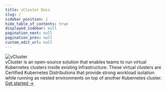 ```yaml
---
title: vCluster Docs
slug: /
sidebar_position: 1
hide_table_of_contents: true
displayed_sidebar: null
pagination_next: null
pagination_prev: null
custom_edit_url: null
---
```



<div className="intro-card">
  <div style={{marginBottom: '1.5rem', display: 'flex', alignItems: 'center'}}>
    <img src="/docs/media/rebranding/vCluster_horizontal-orange.svg" alt="vCluster" style={{height: '40px'}} />
  </div>
  <div style={{fontSize: '1.1rem', lineHeight: '1.6', marginBottom: '1.5rem'}}>
    vCluster is an open-source solution that enables teams to run virtual Kubernetes clusters inside existing infrastructure. These virtual clusters are Certified Kubernetes Distributions that provide strong workload isolation while running as nested environments on top of another Kubernetes cluster.
  </div>
  <a href="/docs/vcluster/" className="button button--primary" style={{textDecoration: 'none', padding: '0.75rem 1.25rem', fontSize: '1.05rem'}}>Get started →</a>
</div>

<style dangerouslySetInnerHTML={{__html: `
  .intro-card {
    border: 1px solid #d9d9d9 !important;
    border-radius: 8px !important;
    padding: 2rem !important;
    margin-bottom: 3rem !important;
  }
  .feature-card {
    border: 1px solid var(--ifm-color-emphasis-300);
    transition: all 0.2s ease;
    display: block;
    text-decoration: none !important;
    color: inherit !important;
  }
  .feature-card:hover {
    transform: translateY(-3px);
    box-shadow: 0 4px 12px rgba(0, 0, 0, 0.15);
    border-color: var(--ifm-color-primary);
    text-decoration: none !important;
    color: inherit !important;
  }
`}} />

<div style={{marginBottom: '3rem'}}>
  <div style={{marginBottom: '2.5rem', borderLeft: '4px solid #ff5733', paddingLeft: '1.5rem'}}>
    <div style={{marginBottom: '1.5rem'}}>
      <h2 style={{display: 'inline', marginRight: '1rem'}}>vCluster</h2>
      <span style={{fontSize: '1.05rem', color: 'var(--ifm-color-content-secondary)'}}>
        Creates and manages virtual Kubernetes clusters inside a host Kubernetes cluster.
      </span>
    </div>
    <div style={{display: 'grid', gridTemplateColumns: 'repeat(auto-fit, minmax(280px, 1fr))', gap: '1.25rem'}}>
      <Link to="/vcluster/introduction/what-are-virtual-clusters" className="card feature-card" style={{padding: '0.75rem 1rem'}}>
        <h3 style={{margin: 0, fontSize: '1.1rem'}}>What is vCluster</h3>
        <p style={{margin: '0.25rem 0 0 0', fontSize: '0.9rem', color: 'var(--ifm-color-content-secondary)'}}>Learn about virtual clusters and their benefits.</p>
      </Link>
      <Link to="/docs/vcluster/configure/what-is-vcluster-yaml" className="card feature-card" style={{padding: '0.75rem 1rem'}}>
        <h3 style={{margin: 0, fontSize: '1.1rem'}}>Configure</h3>
        <p style={{margin: '0.25rem 0 0 0', fontSize: '0.9rem', color: 'var(--ifm-color-content-secondary)'}}>Complete configuration reference for virtual clusters.</p>
      </Link>
      <Link to="/vcluster/deploy/control-plane/container/basics" className="card feature-card" style={{padding: '0.75rem 1rem'}}>
        <h3 style={{margin: 0, fontSize: '1.1rem'}}>Deploy</h3>
        <p style={{margin: '0.25rem 0 0 0', fontSize: '0.9rem', color: 'var(--ifm-color-content-secondary)'}}>Deploy virtual clusters with various options.</p>
      </Link>
    </div>
  </div>

  <div style={{marginBottom: '2.5rem', borderLeft: '4px solid #ff5733', paddingLeft: '1.5rem'}}>
    <div style={{marginBottom: '1.5rem'}}>
      <h2 style={{display: 'inline', marginRight: '1rem'}}>vCluster Platform</h2>
      <span style={{fontSize: '1.05rem', color: 'var(--ifm-color-content-secondary)'}}>
        Provides management, access control, and operational features for virtual clusters.
      </span>
    </div>
    <div style={{display: 'grid', gridTemplateColumns: 'repeat(auto-fit, minmax(280px, 1fr))', gap: '1.25rem'}}>
      <Link to="/docs/platform" className="card feature-card" style={{padding: '0.75rem 1rem'}}>
        <h3 style={{margin: 0, fontSize: '1.1rem'}}>Get Started</h3>
        <p style={{margin: '0.25rem 0 0 0', fontSize: '0.9rem', color: 'var(--ifm-color-content-secondary)'}}>Quick start guide for vCluster Platform.</p>
      </Link>
      <Link to="/platform/configure/config" className="card feature-card" style={{padding: '0.75rem 1rem'}}>
        <h3 style={{margin: 0, fontSize: '1.1rem'}}>Configure</h3>
        <p style={{margin: '0.25rem 0 0 0', fontSize: '0.9rem', color: 'var(--ifm-color-content-secondary)'}}>Configure Platform settings and options.</p>
      </Link>
      <Link to="/platform/administer/users-permissions/overview" className="card feature-card" style={{padding: '0.75rem 1rem'}}>
        <h3 style={{margin: 0, fontSize: '1.1rem'}}>Administer</h3>
        <p style={{margin: '0.25rem 0 0 0', fontSize: '0.9rem', color: 'var(--ifm-color-content-secondary)'}}>Manage users, teams, and platform operations.</p>
      </Link>
    </div>
  </div>

  <div style={{marginBottom: '2.5rem', borderLeft: '4px solid #0C00FF', paddingLeft: '1.5rem'}}>
    <div style={{marginBottom: '1.5rem'}}>
      <h2 style={{display: 'inline', marginRight: '1rem'}}>vNode</h2>
      <span style={{fontSize: '1.05rem', color: 'var(--ifm-color-content-secondary)'}}>
        Multi-tenancy container runtime with strong isolation using Linux user namespaces.
      </span>
    </div>
    <div style={{display: 'grid', gridTemplateColumns: 'repeat(auto-fit, minmax(280px, 1fr))', gap: '1.25rem'}}>
      <a href="https://www.vnode.com/docs/" className="card feature-card" style={{padding: '0.75rem 1rem'}} target="_blank" rel="noopener noreferrer">
        <h3 style={{margin: 0, fontSize: '1.1rem'}}>Get Started</h3>
        <p style={{margin: '0.25rem 0 0 0', fontSize: '0.9rem', color: 'var(--ifm-color-content-secondary)'}}>Quick start guide for vNode.</p>
      </a>
      <a href="https://www.vnode.com/docs/configuration/" className="card feature-card" style={{padding: '0.75rem 1rem'}} target="_blank" rel="noopener noreferrer">
        <h3 style={{margin: 0, fontSize: '1.1rem'}}>Configure</h3>
        <p style={{margin: '0.25rem 0 0 0', fontSize: '0.9rem', color: 'var(--ifm-color-content-secondary)'}}>Configure vNode Helm chart values and runtime settings.</p>
      </a>
      <a href="https://www.vnode.com/docs/architecture/" className="card feature-card" style={{padding: '0.75rem 1rem'}} target="_blank" rel="noopener noreferrer">
        <h3 style={{margin: 0, fontSize: '1.1rem'}}>Architecture</h3>
        <p style={{margin: '0.25rem 0 0 0', fontSize: '0.9rem', color: 'var(--ifm-color-content-secondary)'}}>vNode sandboxes pods with Linux namespaces.</p>
      </a>
    </div>
  </div>
</div>

<div style={{marginTop: '4rem', marginBottom: '3rem'}}>
  <h2 style={{marginBottom: '2rem'}}>Try vCluster Platform</h2>
  
  <div className="intro-card">
    <p style={{fontSize: '1.1rem', marginBottom: '1.5rem', color: 'var(--ifm-color-content-secondary)'}}>
      Create your own platform instance, connect a host cluster, and deploy virtual clusters. The platform provides centralized management, access control, and operational features for all your virtual clusters.
    </p>
    <a href="https://vcluster.cloud" className="button button--primary" style={{textDecoration: 'none', padding: '0.75rem 1.25rem', fontSize: '1.05rem'}}>Get Started →</a>
  </div>
</div>
